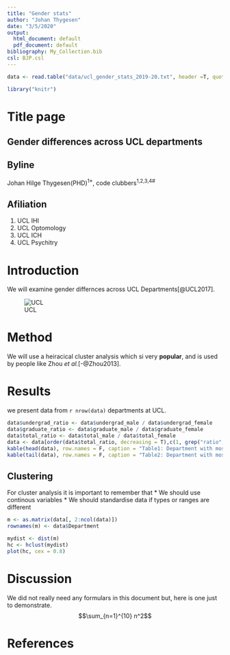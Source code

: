 ```yaml
---
title: "Gender stats"
author: "Johan Thygesen"
date: "3/5/2020"
output:
  html_document: default
  pdf_document: default
bibliography: My_Collection.bib
csl: BJP.csl
---
```


```r
data <- read.table("data/ucl_gender_stats_2019-20.txt", header =T, quote = "", sep ="\t")

library("knitr")
```

# Title page

## Gender differences across UCL departments

## Byline
Johan Hilge Thygesen(PHD)^1\*^, code clubbers^1,2,3,4#^

## Afiliation
1. UCL IHI
2. UCL Optomology
3. UCL ICH
4. UCL Psychitry

# Introduction
We will examine gender differnces across UCL Departments[@UCL2017].

![UCL](img/ucl.jpg)

# Method
We will use a heiracical cluster analysis which si very __popular__, and is used by people like Zhou _et al._[-@Zhou2013].

# Results
we present data from `r nrow(data)` departments at UCL. 

```r
data$undergrad_ratio <- data$undergrad_male / data$undergrad_female
data$graduate_ratio <- data$graduate_male / data$graduate_female
data$total_ratio <- data$total_male / data$total_female
data <- data[order(data$total_ratio, decreasing = T),c(1, grep("ratio", names(data)))]
kable(head(data), row.names = F, caption = "Table1: Department with most men")
kable(tail(data), row.names = F, caption = "Table2: Department with most women")
```

## Clustering
For cluster analysis it is important to remember that 
* We should use continous variables 
* We should standardise data if types or ranges are different

```r
m <- as.matrix(data[, 2:ncol(data)])
rownames(m) <- data$Department

mydist <- dist(m)
hc <- hclust(mydist)
plot(hc, cex = 0.8)
```

# Discussion
We did not really need any formulars in this document but, here is one just to demonstrate.
$$\sum_{n=1}^{10} n^2$$

# References

